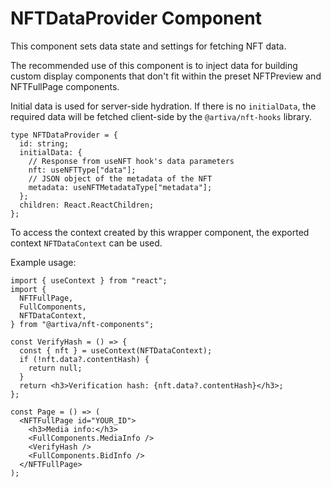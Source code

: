 
<Meta title="Renderer/NFTDataProvider" />

# NFTDataProvider Component

This component sets data state and settings for fetching NFT data.

The recommended use of this component is to inject data for building
custom display components that don't fit within the preset NFTPreview and NFTFullPage components.

Initial data is used for server-side hydration. If there is no `initialData`, the required data will be fetched client-side by the `@artiva/nft-hooks` library.

```tsx
type NFTDataProvider = {
  id: string;
  initialData: {
    // Response from useNFT hook's data parameters
    nft: useNFTType["data"];
    // JSON object of the metadata of the NFT
    metadata: useNFTMetadataType["metadata"];
  };
  children: React.ReactChildren;
};
```

To access the context created by this wrapper component, the exported context `NFTDataContext` can be used.

Example usage:

```tsx
import { useContext } from "react";
import {
  NFTFullPage,
  FullComponents,
  NFTDataContext,
} from "@artiva/nft-components";

const VerifyHash = () => {
  const { nft } = useContext(NFTDataContext);
  if (!nft.data?.contentHash) {
    return null;
  }
  return <h3>Verification hash: {nft.data?.contentHash}</h3>;
};

const Page = () => (
  <NFTFullPage id="YOUR_ID">
    <h3>Media info:</h3>
    <FullComponents.MediaInfo />
    <VerifyHash />
    <FullComponents.BidInfo />
  </NFTFullPage>
);
```
